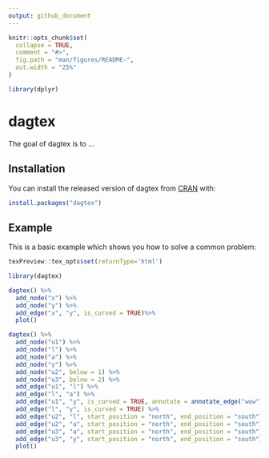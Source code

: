 ```yaml
---
output: github_document
---
```


<!-- README.md is generated from README.Rmd. Please edit that file -->

```r
knitr::opts_chunk$set(
  collapse = TRUE,
  comment = "#>",
  fig.path = "man/figures/README-",
  out.width = "25%"
)

library(dplyr)
```

# dagtex

The goal of dagtex is to ...

## Installation

You can install the released version of dagtex from [CRAN](https://CRAN.R-project.org) with:

``` r
install.packages("dagtex")
```

## Example
    
This is a basic example which shows you how to solve a common problem:

```r
texPreview::tex_opts$set(returnType='html')

library(dagtex)

dagtex() %>% 
  add_node("x") %>% 
  add_node("y") %>% 
  add_edge("x", "y", is_curved = TRUE)%>%
  plot()

dagtex() %>% 
  add_node("u1") %>% 
  add_node("l") %>% 
  add_node("a") %>% 
  add_node("y") %>% 
  add_node("u2", below = 1) %>% 
  add_node("u3", below = 2) %>% 
  add_edge("u1", "l") %>% 
  add_edge("l", "a") %>% 
  add_edge("u1", "y", is_curved = TRUE, annotate = annotate_edge("wow")) %>% 
  add_edge("l", "y", is_curved = TRUE) %>%
  add_edge("u2", "l", start_position = "north", end_position = "south") %>% 
  add_edge("u2", "a", start_position = "north", end_position = "south") %>% 
  add_edge("u3", "a", start_position = "north", end_position = "south") %>% 
  add_edge("u3", "y", start_position = "north", end_position = "south") %>% 
  plot()
```

